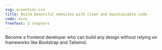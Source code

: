```yaml
---
svg: essential-css
title: Build beautiful websites with clean and maintainable code
code: ecss
freeText: 3 chapters
---
```


Become a frontend developer who can build any design without relying on frameworks like Bootstrap and Tailwind.
